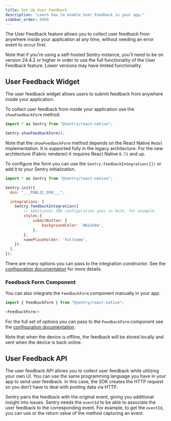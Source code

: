 ```yaml
---
title: Set Up User Feedback
description: "Learn how to enable User Feedback in your app."
sidebar_order: 6000
---
```


The User Feedback feature allows you to collect user feedback from anywhere inside your application at any time, without needing an error event to occur first.

Note that if you're using a self-hosted Sentry instance, you'll need to be on version 24.4.2 or higher in order to use the full functionality of the User Feedback feature. Lower versions may have limited functionality.

## User Feedback Widget

The user feedback widget allows users to submit feedback from anywhere inside your application.

To collect user feedback from inside your application use the `showFeedbackForm` method.

```javascript
import * as Sentry from "@sentry/react-native";

Sentry.showFeedbackForm();
```

Note that the `showFeedbackForm` method depends on the React Native `Modal` implementation. It is supported fully in the legacy architecture. For the new architecture (Fabric renderer) it requires React Native `0.71` and up.

To configure the form you can use the `Sentry.feedbackIntegration({})` or add it to your Sentry initialization.

```javascript
import * as Sentry from "@sentry/react-native";

Sentry.init({
  dsn: "___PUBLIC_DSN___",

  integrations: [
    Sentry.feedbackIntegration({
        // Additional SDK configuration goes in here, for example:
        styles:{
            submitButton: {
                backgroundColor: '#6a1b9a',
            },
        },
        namePlaceholder: 'Fullname',
    }),
  ],
});
```

There are many options you can pass to the integration constructor. See the [configuration documentation](/platforms/react-native/user-feedback/configuration/) for more details.

### Feedback Form Component

You can also integrate the `FeedbackForm` component manually in your app.

```javascript
import { FeedbackForm } from "@sentry/react-native";

<FeedbackForm/>
```

For the full set of options you can pass to the `FeedbackForm` component see the [configuration documentation](/platforms/react-native/user-feedback/configuration/).

<Alert>

Note that when the device is offline, the feedback will be stored locally and sent when the device is back online.

</Alert>

## User Feedback API

The user feedback API allows you to collect user feedback while utilizing your own UI. You can use the same programming language you have in your app to send user feedback. In this case, the SDK creates the HTTP request so you don't have to deal with posting data via HTTP.

Sentry pairs the feedback with the original event, giving you additional insight into issues. Sentry needs the `eventId` to be able to associate the user feedback to the corresponding event. For example, to get the `eventId`, you can use <PlatformLink to="/configuration/options/#before-send"><PlatformIdentifier name="before-send" /></PlatformLink> or the return value of the method capturing an event.

<PlatformContent includePath="user-feedback/sdk-api-example/" />
